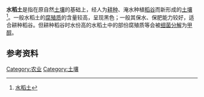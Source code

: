 '''水稻土'''是指在原自然[[土壤|土壤]]的基础上，经人为[[耕种|耕种]]、淹水种植[[稻谷|稻谷]]而新形成的[[土壤|土壤]]<ref>[http://www.lrn.cn/science/landknowledge/200708/t20070807_137003.htm 水稻土]{{dead link|date=2018年3月 |bot=InternetArchiveBot |fix-attempted=yes }}</ref>。一般水稻土的[[腐殖质|腐殖质]]的含量较高，呈现黑色；一般其保水、保肥能力较好，适合耕种稻谷。但耕种稻谷时水份高的水稻土中的部份腐殖质等会被[[细菌|细菌]][[分解|分解]]为[[甲醇|甲醇]]。

==参考资料==
{{reflist}}
<!-- 本調用由 {{subst:Uncategorized/auto}} 自動產生。 -->

[[Category:农业|Category:农业]]
[[Category:土壤|Category:土壤]]